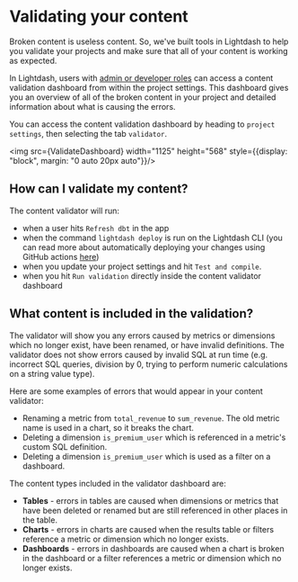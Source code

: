 

# Validating your content

Broken content is useless content. So, we've built tools in Lightdash to help you validate your projects and make sure that all of your content is working as expected. 

In Lightdash, users with [admin or developer roles](../references/roles) can access a content validation dashboard from within the project settings. This dashboard gives you an overview of all of the broken content in your project and detailed information about what is causing the errors.

You can access the content validation dashboard by heading to `project settings`, then selecting the tab `validator`.

<img src={ValidateDashboard} width="1125" height="568" style={{display: "block", margin: "0 auto 20px auto"}}/>

## How can I validate my content?

The content validator will run:

  - when a user hits `Refresh dbt` in the app
  - when the command `lightdash deploy` is run on the Lightdash CLI (you can read more about automatically deploying your changes using GitHub actions [here](https://docs.lightdash.com/guides/cli/how-to-use-lightdash-deploy#automatically-deploy-your-changes-to-lightdash-using-a-github-action))
  - when you update your project settings and hit `Test and compile`.
  - when you hit `Run validation` directly inside the content validator dashboard

## What content is included in the validation? 

The validator will show you any errors caused by metrics or dimensions which no longer exist, have been renamed, or have invalid definitions. The validator does not show errors caused by invalid SQL at run time (e.g. incorrect SQL queries, division by 0, trying to perform numeric calculations on a string value type).

Here are some examples of errors that would appear in your content validator:

- Renaming a metric from `total_revenue` to `sum_revenue`. The old metric name is used in a chart, so it breaks the chart.
- Deleting a dimension `is_premium_user` which is referenced in a metric's custom SQL definition.
- Deleting a dimension `is_premium_user` which is used as a filter on a dashboard.

The content types included in the validator dashboard are:

- **Tables** - errors in tables are caused when dimensions or metrics that have been deleted or renamed but are still referenced in other places in the table.
- **Charts** - errors in charts are caused when the results table or filters reference a metric or dimension which no longer exists.
- **Dashboards** - errors in dashboards are caused when a chart is broken in the dashboard or a filter references a metric or dimension which no longer exists.


